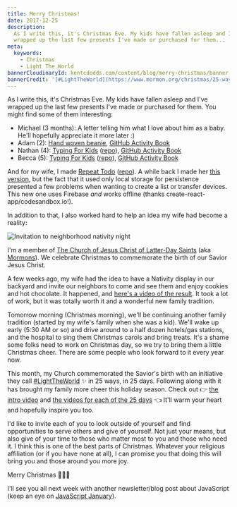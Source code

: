 ```yaml
---
title: Merry Christmas!
date: 2017-12-25
description:
  As I write this, it's Christmas Eve. My kids have fallen asleep and I've
  wrapped up the last few presents I've made or purchased for them...
meta:
  keywords:
    - Christmas
    - Light The World
bannerCloudinaryId: kentcdodds.com/content/blog/merry-christmas/banner
bannerCredit: '[#LightTheWorld](https://www.mormon.org/christmas/25-ways-25-days)'
---
```


As I write this, it's Christmas Eve. My kids have fallen asleep and I've wrapped
up the last few presents I've made or purchased for them. You might find some of
them interesting:

- Michael (3 months): A letter telling him what I love about him as a baby.
  He'll hopefully appreciate it more later :)
- Adam (2):
  [Hand woven beanie](https://twitter.com/kentcdodds/status/944812510821023744),
  [GitHub Activity Book](https://github.myshopify.com/products/github-activity-book)
- Nathan (4): [Typing For Kids](https://typing-for-kids.netlify.com)
  ([repo](https://github.com/kentcdodds/typing-for-kids)),
  [GitHub Activity Book](https://github.myshopify.com/products/github-activity-book)
- Becca (5): [Typing For Kids](https://typing-for-kids.netlify.com)
  ([repo](https://github.com/kentcdodds/typing-for-kids)),
  [GitHub Activity Book](https://github.myshopify.com/products/github-activity-book)

And for my wife, I made [Repeat Todo](https://repeat-todo.com)
([repo](https://github.com/kentcdodds/repeat-todo-v2)). A while back I made her
[this version](https://stackedit.io/repeat-todo.surge.sh), but the fact that it
used only local storage for persistence presented a few problems when wanting to
create a list or transfer devices. This new one uses Firebase _and_ works
offline (thanks create-react-app/codesandbox.io!).

In addition to that, I also worked hard to help an idea my wife had become a
reality:

![Invitation to neighborhood nativity night](https://res.cloudinary.com/kentcdodds-com/image/upload/v1625033149/kentcdodds.com/content/blog/merry-christmas/0.png)

I'm a member of
[The Church of Jesus Christ of Latter-Day Saints](https://lds.org) (aka
[Mormons](https://mormon.org)). We celebrate Christmas to commemorate the birth
of our Savior Jesus Christ.

A few weeks ago, my wife had the idea to have a Nativity display in our backyard
and invite our neighbors to come and see them and enjoy cookies and hot
chocolate. It happened, and
[here's a video of the result](https://twitter.com/kentcdodds/status/943644317503156224).
It took a lot of work, but it was totally worth it and a wonderful new family
tradition.

Tomorrow morning (Christmas morning), we'll be continuing another family
tradition (started by my wife's family when she was a kid). We'll wake up early
(5:30 AM or so) and drive around to a half dozen hotels/gas stations, and the
hospital to sing them Christmas carols and bring treats. It's a shame some folks
need to work on Christmas day, so we try to bring them a little Christmas cheer.
There are some people who look forward to it every year now.

This month, my Church commemorated the Savior's birth with an initiative they
call [#LightTheWorld](https://www.mormon.org/christmas/25-ways-25-days) ✨ in 25
ways, in 25 days. Following along with it has brought my family more cheer this
holiday season. Check out 👉 [the intro video](https://youtu.be/P_VRN7hcL_8) and
[the videos for each of the 25 days](https://www.mormon.org/christmas/25-ways-25-days)
👈 It'll warm your heart and hopefully inspire you too.

I'd like to invite each of you to look outside of yourself and find
opportunities to serve others and give of yourself. Not just your means, but
also give of your time to those who matter most to you and those who need it. I
think this is one of the best parts of Christmas. Whatever your religious
affiliation (or if you have none at all), I can promise you that doing this will
bring you and those around you more joy.

Merry Christmas 🎅🎄🎁

I'll see you all next week with another newsletter/blog post about JavaScript
(keep an eye on [JavaScript January](https://www.javascriptjanuary.com)).
